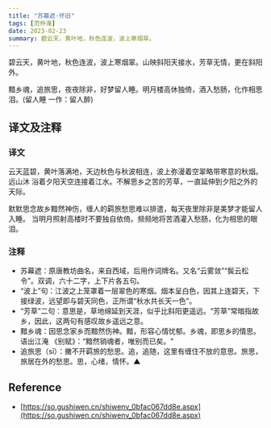 ```yaml
---
title: "苏幕遮·怀旧"
tags: [范仲淹]
date: 2023-02-23
summary: 碧云天，黄叶地，秋色连波，波上寒烟翠。
---
```


碧云天，黄叶地，秋色连波，波上寒烟翠。山映斜阳天接水，芳草无情，更在斜阳外。

黯乡魂，追旅思，夜夜除非，好梦留人睡。明月楼高休独倚，酒入愁肠，化作相思
泪。(留人睡 一作：留人醉)

## 译文及注释

### 译文

云天蓝碧，黄叶落满地，天边秋色与秋波相连，波上弥漫着空翠略带寒意的秋烟。远山沐
浴着夕阳天空连接着江水。不解思乡之苦的芳草，一直延伸到夕阳之外的天际。

默默思念故乡黯然神伤，缠人的羁旅愁思难以排遣，每天夜里除非是美梦才能留人入睡。
当明月照射高楼时不要独自依倚。频频地将苦酒灌入愁肠，化为相思的眼泪。

### 注释

- 苏幕遮：原唐教坊曲名，来自西域，后用作词牌名。又名“云雾敛”“鬓云松令”。双调，六十二字，上下片各五句。
- “波上”句：江波之上笼罩着一层翠色的寒烟。烟本呈白色，因其上连碧天，下接绿波，远望即与碧天同色，正所谓“秋水共长天一色”。
- “芳草”二句：意思是，草地绵延到天涯，似乎比斜阳更遥远。“芳草”常暗指故乡，因此，这两句有感叹故乡遥远之意。
- 黯乡魂：因思念家乡而黯然伤神。黯，形容心情忧郁。乡魂，即思乡的情思。语出江淹 《别赋》：“黯然销魂者，唯别而已矣。"
- 追旅思（sī）：撇不开羁旅的愁思。追，追随，这里有缠住不放的意思。旅思，旅居在外的愁思。思，心绪，情怀。▲

## Reference

- [https://so.gushiwen.cn/shiwenv_0bfac067dd8e.aspx](https://so.gushiwen.cn/shiwenv_0bfac067dd8e.aspx)